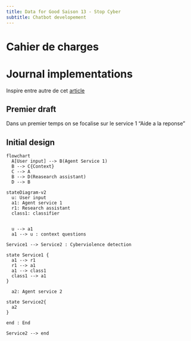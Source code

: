 ```yaml
---
title: Data for Good Saison 13 - Stop Cyber
subtitle: Chatbot developement
---
```


# Cahier de charges


# Journal implementations

Inspire entre autre de cet [article](https://ai.gopubby.com/building-rag-research-multi-agent-with-langgraph-1bd47acac69f)

## Premier draft

Dans un premier temps on se focalise sur le service 1 "Aide a la reponse"

## Initial design

```mermaid
flowchart
  A[User input] --> B(Agent Service 1)
  B --> C{Context} 
  C --> A
  B --> D(Reasearch assistant)
  D --> B
```

```mermaid
stateDiagram-v2
  u: User input
  a1: Agent service 1
  r1: Research assistant
  class1: classifier


  u --> a1
  a1 --> u : context questions

Service1 --> Service2 : Cyberviolence detection

state Service1 {
  a1 --> r1
  r1 --> a1
  a1 --> class1
  class1 --> a1
}

  a2: Agent service 2

state Service2{
  a2 
}

end : End

Service2 --> end
```
